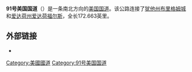 '''91号美国国道'''（{{lang-en|'''U.S. Route 91'''}}）是一条南北方向的[[美国国道|美国国道]]。该公路连接了[[犹他州|犹他州]][[布里格姆城_(犹他州)|布里格姆城]]和[[爱达荷州|爱达荷州]][[爱达荷福尔斯_(爱达荷州)|爱达荷福尔斯]]，全长172.663英里。

== 外部链接 ==
*{{cite map |publisher= [[Bureau_of_Public_Roads|Bureau of Public Roads]] |title= United States System of Highways Adopted for Uniform Marking by the American Association of State Highway Officials |url= http://texashistory.unt.edu/ark:/67531/metapth298433/m1/1/zoom/ |date= 1926-11-11 |accessdate= 2013-11-07 |scale= 1:7,000,000 |cartography= U.S. Geological Survey |oclc= 32889555 |archive-date= 2013-11-09 |archive-url= https://web.archive.org/web/20131109070935/http://texashistory.unt.edu/ark%3A/67531/metapth298433/m1/1/zoom/ |dead-url= no }}
{{美国国道}}
[[Category:美國國道|Category:美國國道]]
[[Category:91号美国国道|Category:91号美国国道]]